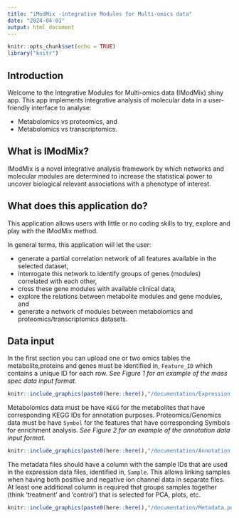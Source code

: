 ```yaml
---
title: "iModMix -integrative Modules for Multi-omics data"
date: "2024-04-01"
output: html_document
---
```


```r
knitr::opts_chunk$set(echo = TRUE)
library("knitr")

```

## Introduction

Welcome to the Integrative Modules for Multi-omics data (IModMix) shiny app. This app implements integrative analysis of molecular data in a user-friendly interface to analyse:

- Metabolomics vs proteomics, and
- Metabolomics vs transcriptomics.


## What is IModMix?
IModMix is a novel integrative analysis framework by which networks and molecular modules are determined to increase the statistical power to uncover biological relevant associations with a phenotype of interest. 

## What does this application do?
This application allows users with little or no coding skills to try, explore and play with the IModMix method.

In general terms, this application will let the user:

- generate a partial correlation network of all features available in the selected dataset,
- interrogate this network to identify groups of genes (modules) correlated with each other,
- cross these gene modules with available clinical data,
- explore the relations between metabolite modules and gene modules, and
- generate a network of modules between metabolomics and proteomics/transcriptomics datasets.


## Data input 

In the first section you can upload one or two omics tables
the metabolite,proteins and genes must be identified in, `Feature_ID` which contains a unique ID for each row. *See Figure 1 for an example of the mass spec data input format.* 


```r
knitr::include_graphics(paste0(here::here(),"/documentation/Expression.png"), error = FALSE)
```

Metabolomics data must be have `KEGG` for the metabolites that have corresponding KEGG IDs for annotation purposes.
Proteomics/Genomics data must be have `Symbol` for the features that have corresponding Symbols for enrichment analysis.
*See Figure 2 for an example of the annotation data input format.*

```r
knitr::include_graphics(paste0(here::here(),"/documentation/Annotation.png"), error = FALSE)
```


The metadata files should have a column with the sample IDs that are used in the expression data files, identified in, `Sample`. This allows linking samples when having both positive and negative ion channel data in separate files. At least one additional column is required that groups samples together (think 'treatment' and 'control') that is selected for PCA, plots, etc.


```r
knitr::include_graphics(paste0(here::here(),"/documentation/Metadata.png"), error = FALSE)
```

